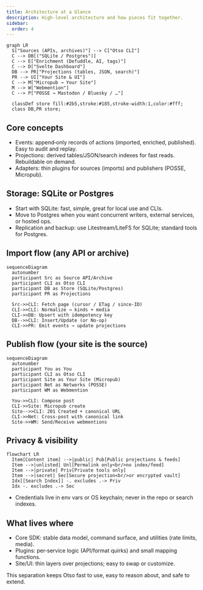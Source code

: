 ```yaml
---
title: Architecture at a Glance
description: High‑level architecture and how pieces fit together.
sidebar:
  order: 4
---
```


```mermaid
graph LR
  S["Sources (APIs, archives)"] --> C["Otso CLI"]
  C --> DB[("SQLite / Postgres")]
  C --> E["Enrichment (Defuddle, AI, tags)"]
  C --> D["Svelte Dashboard"]
  DB --> PR["Projections (tables, JSON, search)"]
  PR --> UI["Your Site & UI"]
  C --> M["Micropub → Your Site"]
  M --> W["Webmention"]
  C --> P["POSSE → Mastodon / Bluesky / …"]

  classDef store fill:#2b5,stroke:#185,stroke-width:1,color:#fff;
  class DB,PR store;
```

## Core concepts

- Events: append‑only records of actions (imported, enriched, published). Easy to audit and replay.
- Projections: derived tables/JSON/search indexes for fast reads. Rebuildable on demand.
- Adapters: thin plugins for sources (imports) and publishers (POSSE, Micropub).

## Storage: SQLite or Postgres

- Start with SQLite: fast, simple, great for local use and CLIs.
- Move to Postgres when you want concurrent writers, external services, or hosted ops.
- Replication and backup: use Litestream/LiteFS for SQLite; standard tools for Postgres.

## Import flow (any API or archive)

```mermaid
sequenceDiagram
  autonumber
  participant Src as Source API/Archive
  participant CLI as Otso CLI
  participant DB as Store (SQLite/Postgres)
  participant PR as Projections

  Src->>CLI: Fetch page (cursor / ETag / since‑ID)
  CLI->>CLI: Normalize → kinds + media
  CLI->>DB: Upsert with idempotency key
  DB-->>CLI: Insert/Update (or No‑op)
  CLI->>PR: Emit events → update projections
```

## Publish flow (your site is the source)

```mermaid
sequenceDiagram
  autonumber
  participant You as You
  participant CLI as Otso CLI
  participant Site as Your Site (Micropub)
  participant Net as Networks (POSSE)
  participant WM as Webmention

  You->>CLI: Compose post
  CLI->>Site: Micropub create
  Site-->>CLI: 201 Created + canonical URL
  CLI->>Net: Cross‑post with canonical link
  Site->>WM: Send/Receive webmentions
```

## Privacy & visibility

```mermaid
flowchart LR
  Item[Content item] -->|public| Pub[Public projections & feeds]
  Item -->|unlisted| Unl[Permalink only<br/>no index/feed]
  Item -->|private| Priv[Private tools only]
  Item -->|secret| Sec[Secure projection<br/>or encrypted vault]
  Idx[[Search Index]] -. excludes .-> Priv
  Idx -. excludes .-> Sec
```

- Credentials live in env vars or OS keychain; never in the repo or search indexes.

## What lives where

- Core SDK: stable data model, command surface, and utilities (rate limits, media).
- Plugins: per‑service logic (API/format quirks) and small mapping functions.
- Site/UI: thin layers over projections; easy to swap or customize.

This separation keeps Otso fast to use, easy to reason about, and safe to extend.
